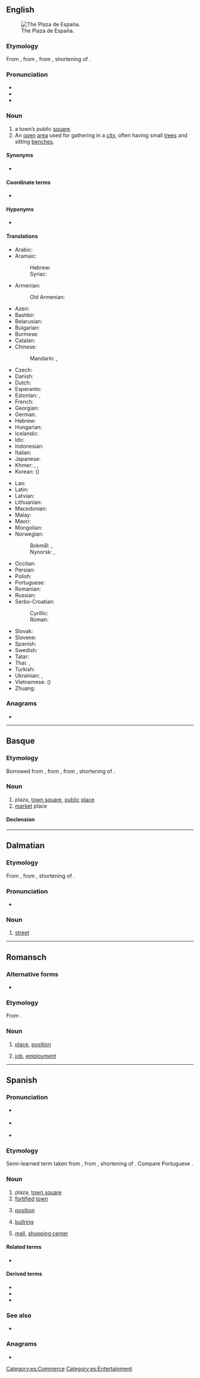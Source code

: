 {{also|Plaza|plaża|plaža|płaza}}
==English==
[[Image:Spain Andalusia Seville BW 2015-10-23 15-35-15.jpg|thumb|right|The Plaza de España.]]

===Etymology===
From {{etyl|es|en}} {{m|es|plaza||town-square or central place of gathering}}, from {{etyl|la|en}} {{m|la|platea}}, from {{etyl|grc|en}} {{m|grc|πλατεῖα}}, shortening of {{m|grc|πλατεῖα}} {{m|grc|ὁδός||broad way}}.

===Pronunciation===
* {{IPA|/ˈplɑːzə/|/ˈplæzə/|lang=en}}
* {{audio|en-us-plaza.ogg|Audio (US)|lang=en}}
* {{rhymes|ɑːzə|æzə|lang=en}}

===Noun===
{{en-noun}}

# a town’s public [[square]].
# An [[open]] [[area]] used for gathering in a [[city]], often having small [[tree]]s and sitting [[bench]]es.

====Synonyms====
* {{l|en|square}}

====Coordinate terms====
* {{l|en|concourse}} <!-- indoor -->

====Hyponyms====
* {{l|en|circus}} <!-- round -->

====Translations====
{{trans-top|a towns' public square}}
* Arabic: {{t+|ar|مَيْدَان|m}}
* Aramaic:
*: Hebrew: {{t|arc|שוקא|m|tr=šūqā’|sc=Hebr}}
*: Syriac: {{t|arc|ܫܘܩܐ|m|tr=šūqā’|sc=Syrc}}
* Armenian: {{t+|hy|հրապարակ}}
*: Old Armenian: {{t|xcl|շուկայ}}
* Azeri: {{t+|az|meydan}}
* Bashkir: {{t|ba|майҙан|sc=Cyrl}}
* Belarusian: {{t|be|пло́шча|f|sc=Cyrl}}
* Bulgarian: {{t+|bg|пло́щад|m|sc=Cyrl}}
* Burmese: {{t+|my|ရင်ပြင်}}
* Catalan: {{t+|ca|plaça}}
* Chinese:
*: Mandarin: {{t+|cmn|廣場|sc=Hani}}, {{t+|cmn|广场|tr=guǎngchǎng|sc=Hani}}
* Czech: {{t+|cs|náměstí|n}}
* Danish: {{t+|da|torv|n}}
* Dutch: {{t+|nl|plein|n}}
* Esperanto: {{t|eo|placo}}
* Estonian: {{t|et|väljak}}, {{t+|et|plats}}
* French: {{t+|fr|place|f}}
* Georgian: {{t|ka|მოედანი}}
* German: {{t+|de|Platz|m}}
* Hebrew: {{t|he|כיכר|alt=כיכר \ כִּכָּר|tr=kikár|sc=Hebr}}
* Hungarian: {{t+|hu|tér}}
* Icelandic: {{t+|is|torg|n}}
* Ido: {{t+|io|placo}}
* Indonesian: {{t+|id|lapangan}}
* Italian: {{t+|it|piazza}}
* Japanese: {{t+|ja|広場|tr=[[ひろば]], hiroba|sc=Jpan}}
* Khmer: {{t|km|ផ្លាហ្សា|tr=plaazaa|sc=Khmr}}, {{t|km|ទីលាន|tr=tii lien|sc=Khmr}}, {{t+|km|ប្រាង្គណ៍|tr=praaŋ|sc=Khmr}}
* Korean: {{t+|ko|광장}} ({{t+|ko|廣場}})
{{trans-mid}}
* Lao: {{t-needed|lo}}
* Latin: {{t|la|platea}}
* Latvian: {{t|lv|skvērs|m}}
* Lithuanian: {{t+|lt|aikštė|f}}
* Macedonian: {{t|mk|пло́штад|m}}
* Malay: {{t|ms|dataran}}
* Maori: {{t|mi|marae}}
* Mongolian: {{t+|mn|талбай|sc=Cyrl}}
* Norwegian:
*: Bokmål: {{t+|nb|torg|n}}, {{t+|nb|plass|m}}
*: Nynorsk: {{t|nn|torg|n}}, {{t|nn|plass|m}}
* Occitan: {{t+|oc|plaça}}
* Persian: {{t+|fa|میدان|tr=meydân|sc=fa-Arab}}
* Polish: {{t+|pl|plac|m}}
* Portuguese: {{t+|pt|praça|f}}
* Romanian: {{t+|ro|piață|f}}
* Russian: {{t+|ru|пло́щадь|f}}
* Serbo-Croatian:
*: Cyrillic: {{t|sh|трг|m}}
*: Roman: {{t+|sh|trg|m}}
* Slovak: {{t+|sk|námestie|n}}
* Slovene: {{t+|sl|trg|m}}
* Spanish: {{t+|es|plaza|f}}
* Swedish: {{t+|sv|torg|n}}
* Tatar: {{t+|tt|мәйдан|sc=Cyrl}}
* Thai: {{t|th|ลาน}}, {{t|th|พลาซ่า}}
* Turkish: {{t+|tr|meydan}}
* Ukrainian: {{t|uk|пло́ща|f|sc=Cyrl}}, {{t+|uk|майда́н|m|sc=Cyrl}}
* Vietnamese: {{t+|vi|quảng trường}} ({{t|vi|廣場}})
* Zhuang: {{t|za|guengjciengz}}
{{trans-bottom}}

===Anagrams===
* {{anagrams|en|La Paz}}

----

==Basque==

===Etymology===
Borrowed from {{bor|eu|es|plaza|notext=1}}, from {{der|eu|la|platea}}, from {{der|eu|grc|πλατεῖα}}, shortening of {{m|grc|[[πλατεῖα]] [[ὁδός]]|lit=broad way}}.

===Noun===
{{eu-noun}}

# plaza, [[town square]], [[public]] [[place]]
# [[market]] place

====Declension====
{{eu-decl-inanim noun-a|AW=plaz|a=1}}

----

==Dalmatian==

===Etymology===
From {{etyl|la|dlm}} {{m|la|platea}}, from {{etyl|grc|dlm}} {{m|grc|πλατεῖα}}, shortening of {{m|grc|πλατεῖα}} {{m|grc|ὁδός||broad way}}.

===Pronunciation===
* {{IPA|/ˈplat͡sa/|lang=dlm}}

===Noun===
{{head|dlm|noun|g=f}}

# [[street]]

----

==Romansch==

===Alternative forms===
* {{qualifier|Rumantsch Grischun|Sursilvan|Surmiran|Puter|Vallader}} {{l|rm|plazza}}

===Etymology===
From {{etyl|la|rm}} {{m|la|platēa}}.

===Noun===
{{rm-noun|f}}

# {{lb|rm|Sutsilvan}} [[place]], [[position]]
# {{lb|rm|Sutsilvan}} [[job]], [[employment]]

----

==Spanish==
{{wikipedia|lang=es}}

===Pronunciation===
* {{a|archaic}} {{IPA|[ˈpla̠.dsa̠]|[ˈpla̠.tsa̠]|lang=es}}
* {{a|Castilian}} {{IPA|[ˈpla̠.θa̠]|lang=es}}
* {{a|Others}} {{IPA|[ˈpla̠.sa̠]|lang=es}}

===Etymology===
Semi-learned term taken from {{etyl|la|es}} {{m|la|platea}}, from {{etyl|grc|es}} {{m|grc|πλατεῖα}}, shortening of {{m|grc|πλατεῖα}} {{m|grc|ὁδός||broad way}}. Compare Portuguese {{m|pt|praça}}.

===Noun===
{{es-noun|f}}

# plaza, [[town square]]
# [[fortified]] [[town]]
# {{lb|es|employment}} [[position]]
# {{lb|es|entertainment}} [[bullring]]
# {{lb|es|commerce}} [[mall]], [[shopping center]]

====Related terms====
* {{l|es|plazo}}

====Derived terms====
* {{l|es|aplazar}}
* {{l|es|plazoleta}}
* {{l|es|plazuela}}

===See also===
* {{l|es|zócalo}}

===Anagrams===
* {{l|es|La Paz}}

[[Category:es:Commerce]]
[[Category:es:Entertainment]]
